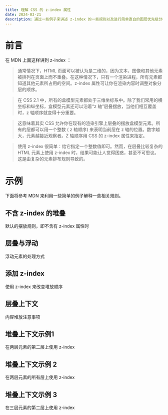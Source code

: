 ```yaml
---
title: 理解 CSS 的 z-index 属性
date: 2024-03-21
description: 通过一些例子来讲述 z-index 的一些规则以及进行简单直白的图层优先级分析
---
```


# 前言

在 MDN 上面这样讲到 z-index ：

> 通常情况下，HTML 页面可以被认为是二维的，因为文本，图像和其他元素被排列在页面上而不重叠。在这种情况下，只有一个渲染进程，所有元素都知道其他元素所占用的空间。z-index 属性可让你在渲染内容时调整对象分层的顺序。

> 在 CSS 2.1 中，所有的盒模型元素都处于三维坐标系中。除了我们常用的横坐标和纵坐标，盒模型元素还可以沿着“z 轴”层叠摆放，当他们相互覆盖时，z 轴顺序就变得十分重要。

> 这意味着其实 CSS 允许你在现有的渲染引擎上层叠的摆放盒模型元素。所有的层都可以用一个整数 ( z 轴顺序) 来表明当前层在 z 轴的位置。数字越大，元素越接近观察者。Z 轴顺序用 CSS 的 z-index 属性来指定。

> 使用 z-index 很简单：给它指定一个整数值即可。然而，在层叠比较复杂的 HTML 元素上使用 z-index 时，结果可能让人觉得困惑，甚至不可思议。这是由复杂的元素排布规则导致的。

# 示例

下面将参考 MDN 来利用一些简单的例子解释一些相关规则。

## 不含 z-index 的堆叠

默认的摆放规则，即不含有 z-index 属性时

## 层叠与浮动

浮动元素的处理方式

## 添加 z-index

使用 z-index 来改变堆放顺序

## 层叠上下文

内容堆放注意事项

## 堆叠上下文示例1

在两层元素的第二层上使用 z-index

## 堆叠上下文示例 2

在两层元素的所有层上使用 z-index

## 堆叠上下文示例 3

在三层元素的第二层上使用 z-index
